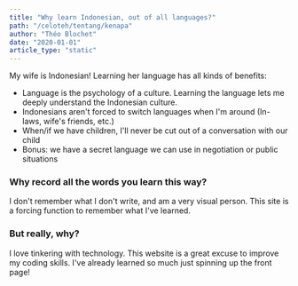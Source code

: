 ```yaml
---
title: "Why learn Indonesian, out of all languages?"
path: "/celoteh/tentang/kenapa"
author: "Théo Blochet"
date: "2020-01-01"
article_type: "static"
---
```


My wife is Indonesian! Learning her language has all kinds of benefits:

- Language is the psychology of a culture. Learning the language lets me deeply understand the Indonesian culture.
- Indonesians aren't forced to switch languages when I'm around (In-laws, wife's friends, etc.)
- When/if we have children, I'll never be cut out of a conversation with our child
- Bonus: we have a secret language we can use in negotiation or public situations

### Why record all the words you learn this way?

I don't remember what I don't write, and am a very visual person. This site is a forcing function to remember what I've learned.

### But really, why?

I love tinkering with technology. This website is a great excuse to improve my coding skills. I've already learned so much just spinning up the front page!
